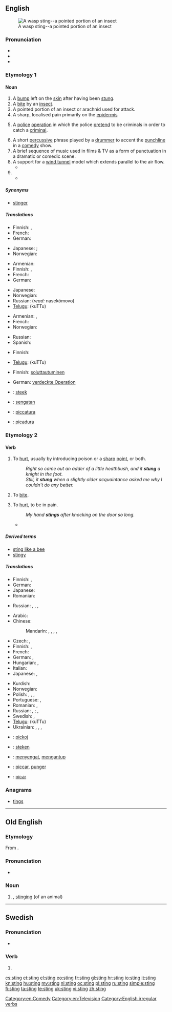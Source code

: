 ==English==
{{wikipedia|dab=sting}}
[[File:Waspstinger1658-2.jpg|thumb|A wasp sting--a pointed portion of an insect]]

===Pronunciation===
* {{IPA|/ˈstɪŋ/}}
* {{audio|en-us-sting.ogg|Audio (US)}}
* {{rhymes|ɪŋ}}

===Etymology 1===
{{etyl|ang}} {{term|sting||lang=ang}}

====Noun====
{{en-noun}}

# A [[bump]] left on the [[skin]] after having been [[stung]].
# A [[bite]] by an [[insect]].
# A pointed portion of an insect or arachnid used for attack.
# A sharp, localised pain primarily on the [[epidermis]]
# {{law enforcement}} A [[police]] [[operation]] in which the police [[pretend]] to be criminals in order to catch a [[criminal]].
# A short [[percussive]] phrase played by a [[drummer]] to accent the [[punchline]] in a [[comedy]] show.
# A  brief sequence of music used in films & TV as a form of punctuation in a dramatic or comedic scene.
# A support for a [[wind tunnel]] model which extends parallel to the air flow.
#* {{quote-book|title=Fixed and Flapping Wing Aerodynamics for Micro Air Vehicle Applications|pag=118|author=T. J. Mueller|year=2001|passage=The balance is mounted externally on top of the wind tunnel test section. A '''sting''' connects the balance to the model.}}
# {{rfdef|lang=en}} <!--SB, if you're watching, do you want to move this quote to [[take the sting out of]]?-->
#* {{quote-news
|year=2011
|date=January 19
|author=Jonathan Stevenson
|title=Leeds   1 - 3   Arsenal
|work=BBC
|url=http://news.bbc.co.uk/sport2/hi/football/fa_cup/9364559.stm
|page=
|passage=Just as it appeared Arsenal had taken the '''sting''' out of the tie, Johnson produced a moment of outrageous quality, thundering a bullet of a left foot shot out of the blue and into the top left-hand corner of Wojciech Szczesny's net with the Pole grasping at thin air. }}

=====Synonyms=====
* {{sense|pointed portion of an insect}} [[stinger]]

=====Translations=====
{{trans-top|bump on skin after having been stung}}
* Finnish: {{t+|fi|paukama}}, {{t+|fi|patti}}
* French: {{t+|fr|piqûre}}
* German: {{t+|de|Stich|m}}
{{trans-mid}}
* Japanese: {{qualifier|general}} {{t|ja|刺し傷|tr=sashi-kizu}}; {{qualifier|formal}} {{t|ja|刺傷|tr=shishō}}
* Norwegian: {{t|no|stikk|n}}
{{trans-bottom}}

{{trans-top|bite by an insect}}
* Armenian: {{t-|hy|խայթոց|tr=xayt’oc’}}
* Finnish: {{t+|fi|pistos}}, {{t-|fi|purema}}
* French: {{t+|fr|piqûre}}
* German: {{t-|de|Insektenbiss|m}}
{{trans-mid}}
* Japanese: {{t|ja|虫さされ|tr=mushi-sasare}}
* Norwegian: {{t|no|stikk|n}}
* Russian: {{t|ru|укус насекомого|m|tr=ukús nasekómogo}} (''read:'' nasekómovo)
* [[Telugu]]: {{t|te|కుట్టు}} (kuTTu)
{{trans-bottom}}

{{trans-top|pointed portion of an insect or arachnid used for attack}}
* Armenian: {{t-|hy|խայթ|tr=xayt’}},  {{t-|hy|խայթոց|tr=xayt’oc’}}
* French: {{t|fr|dard |m}}
* Norwegian: {{t|no|brodd|m}}
{{trans-mid}}
* Russian: {{t+|ru|жало|n|tr=žálo}}
* Spanish: {{t|es|aguijón|m}}
{{trans-bottom}}

{{trans-top|sharp, localised pain in epidermis}}
* Finnish: {{t+|fi|pisto}}
{{trans-mid}}
* [[Telugu]]: {{t|te|కుట్టు}} (kuTTu)
{{trans-bottom}}

{{trans-top|police operation}}
* Finnish: [[soluttautua|soluttautuminen]]
{{trans-mid}}
* German: [[verdeckte Operation]] {{f}}
{{trans-bottom}}

{{checktrans-top}}
<!--Remove this section once all of the translations below have been moved into the tables above.-->
* {{ttbc|nl}}: [[steek]]
* {{ttbc|id}}: [[sengat|sengatan]]
* {{ttbc|ia}}: [[piccatura]]
* {{ttbc|es}}: [[picadura]]
{{trans-bottom}}

===Etymology 2===
{{etyl|ang|en}} {{term|stingan||lang=ang}}

====Verb====
{{en-verb|stings|stinging|'''[[stang]]''' or '''[[stung]]'''|stung}}

# {{transitive}} To [[hurt]], usually by introducing poison or a [[sharp]] [[point]], or both.
#: ''Right so came out an adder of a little heathbush, and it '''stung''' a knight in the foot.''
#: ''Still, it '''stung''' when a slightly older acquaintance asked me why I couldn't do any better.''
# {{transitive|of an insect}} To [[bite]].
# {{intransitive|sometimes figurative}} To [[hurt]], to be in pain.
#: ''My hand '''stings''' after knocking on the door so long.''
#* {{quote-news
|year=2011
|date=January 11
|author=Jonathan Stevenson
|title=West Ham 2 - 1 Birmingham
|work=BBC
|url=http://news.bbc.co.uk/sport2/hi/football/league_cup/9354485.stm
|page=
|passage=But Birmingham were clearly '''stung''' by some harsh words from manager Alex McLeish at the break and within 15 minutes of the restart the game had an entirely different complexion.}}

=====Derived terms=====
* [[sting like a bee]]
* [[stingy]]

=====Translations=====
{{trans-top|to hurt}}
* Finnish: {{t+|fi|pistää}}, {{t+|fi|purra}}
* German: {{t+|de|stechen}}
* Japanese: {{t-|ja|刺す|tr=sasu}}
* Romanian: {{t-|ro|împunge}}
{{trans-mid}}
* Russian: {{qualifier|transitive}} {{t|ru|причинять боль|tr=pričinját' bol'}},  {{qualifier|intransitive}} {{t|ru|чувствовать боль|tr=čúvstvovat' bol'}},  {{qualifier|intransitive}} {{t|ru|испытывать боль|tr=ispýtyvat' bol'}},  {{qualifier|intransitive}} {{t+|ru|болеть|tr=bolét'}}
{{trans-bottom}}

{{trans-top|of an insect: to bite}}
* Arabic: {{t|ar|لسع|tr=lása`a}}
* Chinese:
*: Mandarin: {{t-|cmn|蜇|tr=zhē|sc=Hani}},  {{t-|cmn|叮|tr=dīng|sc=Hani}},  {{t-|cmn|螫|tr=shì|sc=Hani}},  {{t-|cmn|刺|tr=cì|sc=Hani}},  {{t|cmn|刺痛|tr=cìtòng|sc=Hani}}
* Czech: {{t-|cs|bodnout}},  {{t-|cs|píchnout}}
* Finnish: {{t+|fi|pistää}}, {{t+|fi|purra}}
* French: {{t+|fr|piquer}}
* German: {{t+|de|stechen}},  {{t+|de|beißen}}
* Hungarian: {{t+|hu|szúr}}, {{t-|hu|csíp}}
* Italian: {{t-|it|pungere}}
* Japanese: {{t+|ja|食う|tr=くう, kuu}},  {{t-|ja|刺す|tr=さす, sasu}}
{{trans-mid}}
* Kurdish: {{ku-Arab|[[پێوه‌دان]]}}
* Norwegian: {{t+|no|stikke}}
* Polish: {{t|pl|żądlić}},  {{qualifier|perfective}} {{t|pl|użądlić}},  {{t|pl|kąsać}},  {{qualifier|perfective}} {{t|pl|ukąsić}}
* Portuguese: {{t+|pt|picar}}, {{t+|pt|morder}}
* Romanian: {{t-|ro|înțepa}},  {{t-|ro|pișca}}
* Russian: {{qualifier|imperfective}} {{t+|ru|жалить|tr=žálit'}},  {{qualifier|perfective}} {{t+|ru|ужалить|tr=užálit'}};  {{qualifier|imperfective}} {{t+|ru|кусать|tr=kusát'}},  {{qualifier|perfective}} {{t|ru|укусить|tr=ukusít'}}
* Swedish: {{t+|sv|stinga}}, {{t|sv|sticka}}
* [[Telugu]]: {{t|te|కుట్టు}} (kuTTu)
* Ukrainian: {{t-|uk|жалити|tr=žályty|xs=Ukrainian}},  {{qualifier|perfective}} {{t|uk|ужалити|tr=užályty|xs=Ukrainian}},  {{t|uk|кусати|tr=kusáty|xs=Ukrainian}},  {{qualifier|perfective}} {{t|uk|укусити|tr=ukusýty|xs=Ukrainian}}
{{trans-bottom}}

{{checktrans-top}}
* {{ttbc|sq}}: [[pickoj]]
* {{ttbc|nl}}: [[steken]]
{{trans-mid}}
* {{ttbc|id}}: [[sengat|menyengat]], [[antup|mengantup]]
* {{ttbc|ia}}: [[piccar]], [[punger]]
* {{ttbc|es}}: [[picar]]
{{trans-bottom}}

===Anagrams===
* [[tings#English|tings]]

[[Category:en:Comedy]]
[[Category:en:Television]]
[[Category:English irregular verbs]]

----

==Old English==

===Etymology===
From {{term|stingan}}.

===Pronunciation===
* {{IPA|/stiŋɡ/|lang=ang}}

===Noun===
{{ang-noun|g=m}}

# {{l|en|sting}}, [[stinging]] (of an animal)

----

==Swedish==

===Pronunciation===
* {{audio|Sv-ett sting.ogg|Audio}}

===Verb===
{{infl|sv|verb form}}

# {{sv-verb-form-imp|stinga}}

[[cs:sting]]
[[et:sting]]
[[el:sting]]
[[eo:sting]]
[[fr:sting]]
[[gl:sting]]
[[hr:sting]]
[[io:sting]]
[[it:sting]]
[[kn:sting]]
[[hu:sting]]
[[my:sting]]
[[nl:sting]]
[[oc:sting]]
[[pl:sting]]
[[ru:sting]]
[[simple:sting]]
[[fi:sting]]
[[ta:sting]]
[[te:sting]]
[[uk:sting]]
[[vi:sting]]
[[zh:sting]]